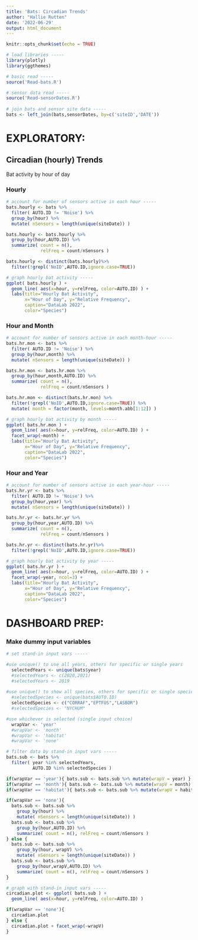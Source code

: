 ```yaml
---
title: 'Bats: Circadian Trends'
author: "Hallie Rutten"
date: '2022-06-29'
output: html_document
---
```


```r
knitr::opts_chunk$set(echo = TRUE)

# load libraries -----
library(plotly)
library(ggthemes)

# basic read -----
source('Read-bats.R')

# sensor data read -----
source('Read-sensorDates.R')
  
# join bats and sensor site data -----
bats <- left_join(bats,sensorDates, by=c('siteID','DATE'))
```





# EXPLORATORY:

## Circadian (hourly) Trends

Bat activity by hour of day

### Hourly

```r
# account for number of sensors active in each hour -----
bats.hourly <- bats %>% 
  filter( AUTO.ID != 'Noise') %>% 
  group_by(hour) %>% 
  mutate( nSensors = length(unique(siteDate)) )

bats.hourly <- bats.hourly %>% 
  group_by(hour,AUTO.ID) %>% 
  summarize( count = n(), 
             relFreq = count/nSensors )

bats.hourly <- distinct(bats.hourly)%>% 
  filter(!grepl('NoID',AUTO.ID,ignore.case=TRUE))
```

```r
# graph hourly bat activity -----
ggplot( bats.hourly ) +
  geom_line( aes(x=hour, y=relFreq, color=AUTO.ID) ) +
  labs(title="Hourly Bat Activity",
       x="Hour of Day", y="Relative Frequency", 
       caption="DataLab 2022",
       color="Species")
```

### Hour and Month

```r
# account for number of sensors active in each month-hour -----
bats.hr.mon <- bats %>% 
  filter( AUTO.ID != 'Noise') %>% 
  group_by(hour,month) %>% 
  mutate( nSensors = length(unique(siteDate)) )

bats.hr.mon <- bats.hr.mon %>% 
  group_by(hour,month,AUTO.ID) %>% 
  summarize( count = n(), 
             relFreq = count/nSensors )

bats.hr.mon <- distinct(bats.hr.mon) %>% 
  filter(!grepl('NoID',AUTO.ID,ignore.case=TRUE)) %>% 
  mutate( month = factor(month, levels=month.abb[1:12]) )
```

```r
# graph hourly bat activity by month -----
ggplot( bats.hr.mon ) +
  geom_line( aes(x=hour, y=relFreq, color=AUTO.ID) ) +
  facet_wrap(~month) +
  labs(title="Hourly Bat Activity",
       x="Hour of Day", y="Relative Frequency", 
       caption="DataLab 2022",
       color="Species")
```

### Hour and Year

```r
# account for number of sensors active in each year-hour -----
bats.hr.yr <- bats %>% 
  filter( AUTO.ID != 'Noise') %>% 
  group_by(hour,year) %>% 
  mutate( nSensors = length(unique(siteDate)) )

bats.hr.yr <- bats.hr.yr %>% 
  group_by(hour,year,AUTO.ID) %>% 
  summarize( count = n(), 
             relFreq = count/nSensors )

bats.hr.yr <- distinct(bats.hr.yr)%>% 
  filter(!grepl('NoID',AUTO.ID,ignore.case=TRUE))
```

```r
# graph hourly bat activity by year -----
ggplot( bats.hr.yr ) +
  geom_line( aes(x=hour, y=relFreq, color=AUTO.ID) ) +
  facet_wrap(~year, ncol=3) +
  labs(title="Hourly Bat Activity",
       x="Hour of Day", y="Relative Frequency", 
       caption="DataLab 2022",
       color="Species")
```










# DASHBOARD PREP:

### Make dummy input variables

```r
# set stand-in input vars -----

#use unique() to use all years, others for specific or single years
  selectedYears <- unique(bats$year)
  #selectedYears <- c(2020,2021)
  #selectedYears <- 2019
  
#use unique() to show all species, others for specific or single species
  #selectedSpecies <- unique(bats$AUTO.ID)
  selectedSpecies <- c("CORRAF","EPTFUS","LASBOR")
  #selectedSpecies <- "NYCHUM"

#use whichever is selected (single input choice)
  wrapVar <- 'year'
  #wrapVar <- 'month'
  #wrapVar <- 'habitat'
  #wrapVar <- 'none'
```

```r
# filter data by stand-in input vars -----
bats.sub <- bats %>% 
  filter( year %in% selectedYears, 
          AUTO.ID %in% selectedSpecies )

if(wrapVar == 'year'){ bats.sub <- bats.sub %>% mutate(wrapV = year) }
if(wrapVar == 'month'){ bats.sub <- bats.sub %>% mutate(wrapV = month) }
if(wrapVar == 'habitat'){ bats.sub <- bats.sub %>% mutate(wrapV = habitat) }

if(wrapVar == 'none'){
  bats.sub <- bats.sub %>% 
    group_by(hour) %>% 
    mutate( nSensors = length(unique(siteDate)) )
  bats.sub <- bats.sub %>% 
    group_by(hour,AUTO.ID) %>% 
    summarize( count = n(), relFreq = count/nSensors )
} else {
  bats.sub <- bats.sub %>% 
    group_by(hour, wrapV) %>% 
    mutate( nSensors = length(unique(siteDate)) )
  bats.sub <- bats.sub %>% 
    group_by(hour,wrapV,AUTO.ID) %>% 
    summarize( count = n(), relFreq = count/nSensors )
}
```

```r
# graph with stand-in input vars -----
circadian.plot <- ggplot( bats.sub ) +
  geom_line( aes(x=hour, y=relFreq, color=AUTO.ID) )

if(wrapVar == 'none'){
  circadian.plot
} else {
  circadian.plot + facet_wrap(~wrapV)
}
```



